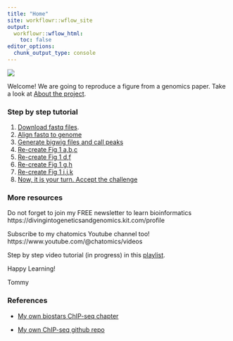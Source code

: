 ```yaml
---
title: "Home"
site: workflowr::wflow_site
output:
  workflowr::wflow_html:
    toc: false
editor_options:
  chunk_output_type: console
---
```


![](imgs/chatomics.png)

Welcome! We are going to reproduce a figure from a genomics paper.
Take a look at [About the project](about.html).

### Step by step tutorial 

1. [Download fastq files](01_download_fastq_from_GEO.html).
2. [Align fastq to genome](02_align_to_hg38.html)
3. [Generate bigwig files and call peaks](03_generate_bigwig.html)
4. [Re-create Fig 1 a,b,c](04_figure1_a_b_c.html)
5. [Re-create Fig 1 d,f](05_figure1_d_f.html)
6. [Re-create Fig 1 g,h](06_figure1_g_h.html)
7. [Re-create Fig 1 i,j,k](07_figure1_i_j_k.html)
8. [Now, it is your turn. Accept the challenge](08_homework.html)

### More resources

Do not forget to join my FREE newsletter to learn bioinformatics
https://divingintogeneticsandgenomics.kit.com/profile

Subscribe to my chatomics Youtube channel too!
https://www.youtube.com/@chatomics/videos

Step by step video tutorial (in progress) in this [playlist](https://www.youtube.com/watch?v=-UKVp_jJm4Q&list=PLctGJos87iQ3G4RaROcDCYT7l7lIXZWFS).

Happy Learning!

Tommy 

### References

* [My own biostars ChIP-seq chapter](https://divingintogeneticsandgenomics.com/files/book_chapters/biostar_handbook_chapter.pdf)

* [My own ChIP-seq github repo](https://github.com/crazyhottommy/ChIP-seq-analysis)


